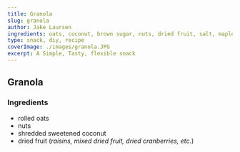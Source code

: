 ```yaml
---
title: Granola
slug: granola
author: Jake Laursen
ingredients: oats, coconut, brown sugar, nuts, dried fruit, salt, maple syrup
type: snack, diy, recipe
coverImage: ./images/granola.JPG
excerpt: A Simple, Tasty, flexible snack
---
```


## Granola

### Ingredients

- rolled oats
- nuts
- shredded sweetened coconut
- dried fruit (_raisins, mixed dried fruit, dried cranberries, etc._)
